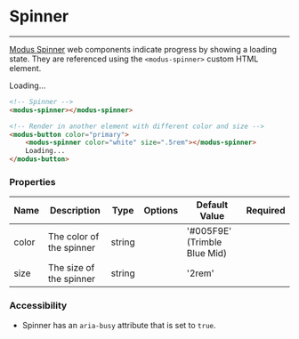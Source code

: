 # Spinner
---

[Modus Spinner](https://modus.trimble.com/elements/spinners/) web components indicate progress by showing a loading state. They are referenced using the `<modus-spinner>` custom HTML element.

<!-- Spinner -->
<modus-spinner></modus-spinner>

<!-- Render in another element with differnt color and size -->
<modus-button color="primary">
  <modus-spinner color="white" size=".5rem"></modus-spinner>
  Loading...
</modus-button>

```html
<!-- Spinner -->
<modus-spinner></modus-spinner>

<!-- Render in another element with different color and size -->
<modus-button color="primary">
    <modus-spinner color="white" size=".5rem"></modus-spinner>
    Loading...
</modus-button>
```

### Properties
<section>
  <table>
    <thead>
    <tr>
      <th>Name</th>
      <th>Description</th>
      <th>Type</th>
      <th>Options</th>
      <th>Default Value</th>
      <th>Required</th>
    </tr>
    </thead>
    <tbody>
    <tr>
      <td>color</td>
      <td>The color of the spinner</td>
      <td>string</td>
      <td></td>
      <td>'#005F9E' (Trimble Blue Mid)</td>
      <td></td>
    </tr>
    <tr>
      <td>size</td>
      <td>The size of the spinner</td>
      <td>string</td>
      <td></td>
      <td>'2rem'</td>
      <td></td>
    </tr>
    </tbody>
  </table>
</section>

### Accessibility
- Spinner has an `aria-busy` attribute that is set to `true`.
